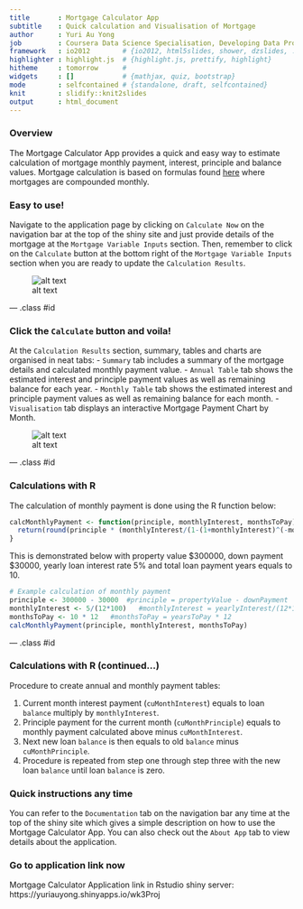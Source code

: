 ```yaml
---
title       : Mortgage Calculator App 
subtitle    : Quick calculation and Visualisation of Mortgage 
author      : Yuri Au Yong
job         : Coursera Data Science Specialisation, Developing Data Products Module Assignment
framework   : io2012        # {io2012, html5slides, shower, dzslides, ...}
highlighter : highlight.js  # {highlight.js, prettify, highlight}
hitheme     : tomorrow      # 
widgets     : []            # {mathjax, quiz, bootstrap}
mode        : selfcontained # {standalone, draft, selfcontained}
knit        : slidify::knit2slides
output      : html_document
---
```


### Overview

The Mortgage Calculator App provides a quick and easy way to estimate calculation of mortgage monthly payment, interest, principle and balance values. Mortgage calculation is based on formulas found [here](http://www.hughcalc.org/formula.php) where mortgages are compounded monthly. 

### Easy to use!

Navigate to the application page by clicking on `Calculate Now` on the navigation bar at the top of the shiny site and just provide details of the mortgage at the `Mortgage Variable Inputs` section. Then, remember to click on the `Calculate` button at the bottom right of the `Mortgage Variable Inputs` section when you are ready to update the `Calculation Results`.

![alt text](assets/img/inputImg.png)

--- .class #id 

### Click the `Calculate` button and voila!  

At the `Calculation Results` section, summary, tables and charts are organised in neat tabs:
- `Summary` tab includes a summary of the mortgage details and calculated monthly payment value.
- `Annual Table` tab shows the estimated interest and principle payment values as well as remaining balance for each year.
- `Monthly Table` tab shows the estimated interest and principle payment values as well as remaining balance for each month.
- `Visualisation` tab displays an interactive Mortgage Payment Chart by Month.

![alt text](assets/img/outputTabs.png)

--- .class #id 

### Calculations with R

The calculation of monthly payment is done using the R function below:

```r
calcMonthlyPayment <- function(principle, monthlyInterest, monthsToPay) {
  return(round(principle * (monthlyInterest/(1-(1+monthlyInterest)^(-monthsToPay))), digits = 2))
}
```

This is demonstrated below with property value $300000, down payment $30000, yearly loan interest rate 5% and total loan payment years equals to 10.

```r
# Example calculation of monthly payment
principle <- 300000 - 30000  #principle = propertyValue - downPayment
monthlyInterest <- 5/(12*100)   #monthlyInterest = yearlyInterest/(12*100) 
monthsToPay <- 10 * 12   #monthsToPay = yearsToPay * 12
calcMonthlyPayment(principle, monthlyInterest, monthsToPay)
```

--- .class #id 

### Calculations with R (continued...)

Procedure to create annual and monthly payment tables:

1. Current month interest payment (`cuMonthInterest`) equals to loan `balance` multiply by `monthlyInterest`.
2. Principle payment for the current month (`cuMonthPrinciple`) equals to monthly payment calculated above minus `cuMonthInterest`.
3. Next new loan `balance` is then equals to old `balance` minus `cuMonthPrinciple`.
4. Procedure is repeated from step one through step three with the new loan `balance` until loan `balance` is zero. 


### Quick instructions any time

You can refer to the `Documentation` tab on the navigation bar any time at the top of the shiny site which gives a simple description on how to use the Mortgage Calculator App. You can also check out the `About App` tab to view details about the application.


### Go to application link now

Mortgage Calculator Application link in Rstudio shiny server: https://yuriauyong.shinyapps.io/wk3Proj

